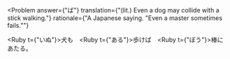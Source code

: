 
<Problem
  answer={"ば"}
  translation={"(lit.) Even a dog may collide with a stick walking."}
  rationale={"A Japanese saying. \"Even a master sometimes fails.\""}
>
  <Ruby t={"いぬ"}>犬</Ruby>も　<Ruby t={"ある"}>歩</Ruby>け<Hide>ば</Hide>　<Ruby t={"ぼう"}>棒</Ruby>に　あたる。
</Problem>